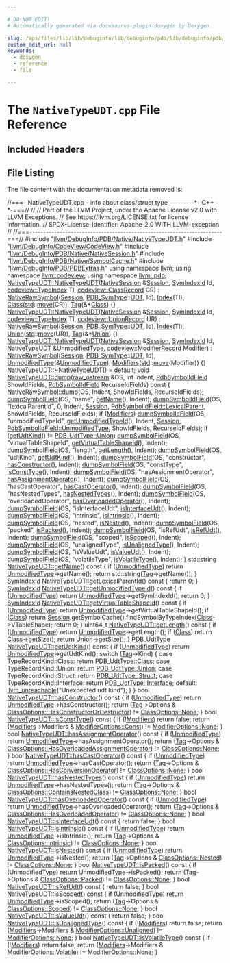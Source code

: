 ```yaml
---

# DO NOT EDIT!
# Automatically generated via docusaurus-plugin-doxygen by Doxygen.

slug: /api/files/lib/lib/debuginfo/lib/debuginfo/pdb/lib/debuginfo/pdb/native/nativetypeudt-cpp
custom_edit_url: null
keywords:
  - doxygen
  - reference
  - file

---
```





# The `NativeTypeUDT.cpp` File Reference

<DoxygenPage pluginConfig={pluginConfig}>



## Included Headers

<IncludesList>
<IncludesListItem
  filePath="llvm/DebugInfo/PDB/Native/NativeTypeUDT.h"
  permalink="/docs/api/files/include/include/llvm/include/llvm/debuginfo/include/llvm/debuginfo/pdb/include/llvm/debuginfo/pdb/native/nativetypeudt-h"
  isLocal="true" />
<IncludesListItem
  filePath="llvm/DebugInfo/CodeView/CodeView.h"
  permalink="/docs/api/files/include/include/llvm/include/llvm/debuginfo/include/llvm/debuginfo/codeview/codeview-h"
  isLocal="true" />
<IncludesListItem
  filePath="llvm/DebugInfo/PDB/Native/NativeSession.h"
  permalink="/docs/api/files/include/include/llvm/include/llvm/debuginfo/include/llvm/debuginfo/pdb/include/llvm/debuginfo/pdb/native/nativesession-h"
  isLocal="true" />
<IncludesListItem
  filePath="llvm/DebugInfo/PDB/Native/SymbolCache.h"
  permalink="/docs/api/files/include/include/llvm/include/llvm/debuginfo/include/llvm/debuginfo/pdb/include/llvm/debuginfo/pdb/native/symbolcache-h"
  isLocal="true" />
<IncludesListItem
  filePath="llvm/DebugInfo/PDB/PDBExtras.h"
  permalink="/docs/api/files/include/include/llvm/include/llvm/debuginfo/include/llvm/debuginfo/pdb/pdbextras-h"
  isLocal="true" />
</IncludesList>


## File Listing

The file content with the documentation metadata removed is:

<ProgramListing>

<Link id="l00001" /><CodeLine lineNumber="1"><span class="doxyHighlightComment">//===- NativeTypeUDT.cpp - info about class/struct type ---------&#42;- C++ -&#42;-===//</span></CodeLine>
<Link id="l00002" /><CodeLine lineNumber="2"><span class="doxyHighlightComment">//</span></CodeLine>
<Link id="l00003" /><CodeLine lineNumber="3"><span class="doxyHighlightComment">// Part of the LLVM Project, under the Apache License v2.0 with LLVM Exceptions.</span></CodeLine>
<Link id="l00004" /><CodeLine lineNumber="4"><span class="doxyHighlightComment">// See https://llvm.org/LICENSE.txt for license information.</span></CodeLine>
<Link id="l00005" /><CodeLine lineNumber="5"><span class="doxyHighlightComment">// SPDX-License-Identifier: Apache-2.0 WITH LLVM-exception</span></CodeLine>
<Link id="l00006" /><CodeLine lineNumber="6"><span class="doxyHighlightComment">//</span></CodeLine>
<Link id="l00007" /><CodeLine lineNumber="7"><span class="doxyHighlightComment">//===----------------------------------------------------------------------===//</span></CodeLine>
<Link id="l00008" /><CodeLine lineNumber="8"></CodeLine>
<Link id="l00009" /><CodeLine lineNumber="9"><span class="doxyHighlightPreprocessor">#include &quot;<a href="/docs/api/files/include/include/llvm/include/llvm/debuginfo/include/llvm/debuginfo/pdb/include/llvm/debuginfo/pdb/native/nativetypeudt-h">llvm/DebugInfo/PDB/Native/NativeTypeUDT.h</a>&quot;</span></CodeLine>
<Link id="l00010" /><CodeLine lineNumber="10"><span class="doxyHighlightPreprocessor">#include &quot;<a href="/docs/api/files/include/include/llvm/include/llvm/debuginfo/include/llvm/debuginfo/codeview/codeview-h">llvm/DebugInfo/CodeView/CodeView.h</a>&quot;</span></CodeLine>
<Link id="l00011" /><CodeLine lineNumber="11"><span class="doxyHighlightPreprocessor">#include &quot;<a href="/docs/api/files/include/include/llvm/include/llvm/debuginfo/include/llvm/debuginfo/pdb/include/llvm/debuginfo/pdb/native/nativesession-h">llvm/DebugInfo/PDB/Native/NativeSession.h</a>&quot;</span></CodeLine>
<Link id="l00012" /><CodeLine lineNumber="12"><span class="doxyHighlightPreprocessor">#include &quot;<a href="/docs/api/files/include/include/llvm/include/llvm/debuginfo/include/llvm/debuginfo/pdb/include/llvm/debuginfo/pdb/native/symbolcache-h">llvm/DebugInfo/PDB/Native/SymbolCache.h</a>&quot;</span></CodeLine>
<Link id="l00013" /><CodeLine lineNumber="13"><span class="doxyHighlightPreprocessor">#include &quot;<a href="/docs/api/files/include/include/llvm/include/llvm/debuginfo/include/llvm/debuginfo/pdb/pdbextras-h">llvm/DebugInfo/PDB/PDBExtras.h</a>&quot;</span></CodeLine>
<Link id="l00014" /><CodeLine lineNumber="14"></CodeLine>
<Link id="l00015" /><CodeLine lineNumber="15"><span class="doxyHighlightKeyword">using namespace </span><span class="doxyHighlight"><a href="/docs/api/namespaces/llvm">llvm</a>;</span></CodeLine>
<Link id="l00016" /><CodeLine lineNumber="16"><span class="doxyHighlightKeyword">using namespace </span><span class="doxyHighlight"><a href="/docs/api/namespaces/llvm/codeview">llvm::codeview</a>;</span></CodeLine>
<Link id="l00017" /><CodeLine lineNumber="17"><span class="doxyHighlightKeyword">using namespace </span><span class="doxyHighlight"><a href="/docs/api/namespaces/llvm/pdb">llvm::pdb</a>;</span></CodeLine>
<Link id="l00018" /><CodeLine lineNumber="18"></CodeLine>
<Link id="l00019" /><CodeLine lineNumber="19" lineLink="/docs/api/classes/llvm/pdb/nativetypeudt/#a70b8e95461b0c5d87554a6a5c0364f48"><span class="doxyHighlight"><a href="/docs/api/classes/llvm/pdb/nativetypeudt/#a70b8e95461b0c5d87554a6a5c0364f48">NativeTypeUDT::NativeTypeUDT</a>(<a href="/docs/api/classes/llvm/pdb/nativesession">NativeSession</a> &amp;<a href="/docs/api/classes/llvm/pdb/nativerawsymbol/#ae264b7462dfb57a16a94b8f871f52920">Session</a>, <a href="/docs/api/namespaces/llvm/pdb/#a0d95a0af7fff523a0a4bfb7f6b578d12">SymIndexId</a> Id,</span></CodeLine>
<Link id="l00020" /><CodeLine lineNumber="20"><span class="doxyHighlight">                             <a href="/docs/api/classes/llvm/codeview/typeindex">codeview::TypeIndex</a> TI, <a href="/docs/api/classes/llvm/codeview/classrecord">codeview::ClassRecord</a> CR)</span></CodeLine>
<Link id="l00021" /><CodeLine lineNumber="21"><span class="doxyHighlight">    : <a href="/docs/api/classes/llvm/pdb/nativerawsymbol/#a4cbeed8a0b429b5aea245873a199f97b">NativeRawSymbol</a>(<a href="/docs/api/classes/llvm/pdb/nativerawsymbol/#ae264b7462dfb57a16a94b8f871f52920">Session</a>, <a href="/docs/api/namespaces/llvm/pdb/#a33e853ec74d48b1340d1d4bae772d30b">PDB&#95;SymType</a>::<a href="/docs/api/namespaces/llvm/pdb/#a33e853ec74d48b1340d1d4bae772d30ba37c9ef439007788bd633ea027a36e87e">UDT</a>, Id), <a href="/docs/api/classes/llvm/pdb/nativetypeudt/#adbf79f48453aaa16aedb10af8052118a">Index</a>(TI),</span></CodeLine>
<Link id="l00022" /><CodeLine lineNumber="22"><span class="doxyHighlight">      <a href="/docs/api/classes/llvm/pdb/nativetypeudt/#aa2b5aad1b0bdd180db46c60607f87de9">Class</a>(<a href="/docs/api/namespaces/std">std</a>::<a href="/docs/api/namespaces/llvm/#abfc9c7ecf70f66901e439f7c04ef3dbb">move</a>(CR)), <a href="/docs/api/classes/llvm/pdb/nativetypeudt/#acaa2d5ce718474310d3bdfd20fbab992">Tag</a>(&amp;&#42;<a href="/docs/api/classes/llvm/pdb/nativetypeudt/#aa2b5aad1b0bdd180db46c60607f87de9">Class</a>) &#123;&#125;</span></CodeLine>
<Link id="l00023" /><CodeLine lineNumber="23"></CodeLine>
<Link id="l00024" /><CodeLine lineNumber="24" lineLink="/docs/api/classes/llvm/pdb/nativetypeudt/#a758cb06187bc94241839ebde24aa2b70"><span class="doxyHighlight"><a href="/docs/api/classes/llvm/pdb/nativetypeudt/#a70b8e95461b0c5d87554a6a5c0364f48">NativeTypeUDT::NativeTypeUDT</a>(<a href="/docs/api/classes/llvm/pdb/nativesession">NativeSession</a> &amp;<a href="/docs/api/classes/llvm/pdb/nativerawsymbol/#ae264b7462dfb57a16a94b8f871f52920">Session</a>, <a href="/docs/api/namespaces/llvm/pdb/#a0d95a0af7fff523a0a4bfb7f6b578d12">SymIndexId</a> Id,</span></CodeLine>
<Link id="l00025" /><CodeLine lineNumber="25"><span class="doxyHighlight">                             <a href="/docs/api/classes/llvm/codeview/typeindex">codeview::TypeIndex</a> TI, <a href="/docs/api/structs/llvm/codeview/unionrecord">codeview::UnionRecord</a> UR)</span></CodeLine>
<Link id="l00026" /><CodeLine lineNumber="26"><span class="doxyHighlight">    : <a href="/docs/api/classes/llvm/pdb/nativerawsymbol/#a4cbeed8a0b429b5aea245873a199f97b">NativeRawSymbol</a>(<a href="/docs/api/classes/llvm/pdb/nativerawsymbol/#ae264b7462dfb57a16a94b8f871f52920">Session</a>, <a href="/docs/api/namespaces/llvm/pdb/#a33e853ec74d48b1340d1d4bae772d30b">PDB&#95;SymType</a>::<a href="/docs/api/namespaces/llvm/pdb/#a33e853ec74d48b1340d1d4bae772d30ba37c9ef439007788bd633ea027a36e87e">UDT</a>, Id), <a href="/docs/api/classes/llvm/pdb/nativetypeudt/#adbf79f48453aaa16aedb10af8052118a">Index</a>(TI),</span></CodeLine>
<Link id="l00027" /><CodeLine lineNumber="27"><span class="doxyHighlight">      <a href="/docs/api/classes/llvm/pdb/nativetypeudt/#a7fd173a79a20ad9822fcf941eb3045b3">Union</a>(<a href="/docs/api/namespaces/std">std</a>::<a href="/docs/api/namespaces/llvm/#abfc9c7ecf70f66901e439f7c04ef3dbb">move</a>(UR)), <a href="/docs/api/classes/llvm/pdb/nativetypeudt/#acaa2d5ce718474310d3bdfd20fbab992">Tag</a>(&amp;&#42;<a href="/docs/api/classes/llvm/pdb/nativetypeudt/#a7fd173a79a20ad9822fcf941eb3045b3">Union</a>) &#123;&#125;</span></CodeLine>
<Link id="l00028" /><CodeLine lineNumber="28"></CodeLine>
<Link id="l00029" /><CodeLine lineNumber="29" lineLink="/docs/api/classes/llvm/pdb/nativetypeudt/#ad2573918bc53ebf30182e8d6e7b18c66"><span class="doxyHighlight"><a href="/docs/api/classes/llvm/pdb/nativetypeudt/#a70b8e95461b0c5d87554a6a5c0364f48">NativeTypeUDT::NativeTypeUDT</a>(<a href="/docs/api/classes/llvm/pdb/nativesession">NativeSession</a> &amp;<a href="/docs/api/classes/llvm/pdb/nativerawsymbol/#ae264b7462dfb57a16a94b8f871f52920">Session</a>, <a href="/docs/api/namespaces/llvm/pdb/#a0d95a0af7fff523a0a4bfb7f6b578d12">SymIndexId</a> Id,</span></CodeLine>
<Link id="l00030" /><CodeLine lineNumber="30"><span class="doxyHighlight">                             <a href="/docs/api/classes/llvm/pdb/nativetypeudt/#a70b8e95461b0c5d87554a6a5c0364f48">NativeTypeUDT</a> &amp;<a href="/docs/api/classes/llvm/pdb/nativetypeudt/#a5178af4ec22ff6ac6a961d069593ded4">UnmodifiedType</a>,</span></CodeLine>
<Link id="l00031" /><CodeLine lineNumber="31"><span class="doxyHighlight">                             <a href="/docs/api/classes/llvm/codeview/modifierrecord">codeview::ModifierRecord</a> Modifier)</span></CodeLine>
<Link id="l00032" /><CodeLine lineNumber="32"><span class="doxyHighlight">    : <a href="/docs/api/classes/llvm/pdb/nativerawsymbol/#a4cbeed8a0b429b5aea245873a199f97b">NativeRawSymbol</a>(<a href="/docs/api/classes/llvm/pdb/nativerawsymbol/#ae264b7462dfb57a16a94b8f871f52920">Session</a>, <a href="/docs/api/namespaces/llvm/pdb/#a33e853ec74d48b1340d1d4bae772d30b">PDB&#95;SymType</a>::<a href="/docs/api/namespaces/llvm/pdb/#a33e853ec74d48b1340d1d4bae772d30ba37c9ef439007788bd633ea027a36e87e">UDT</a>, Id),</span></CodeLine>
<Link id="l00033" /><CodeLine lineNumber="33"><span class="doxyHighlight">      <a href="/docs/api/classes/llvm/pdb/nativetypeudt/#a5178af4ec22ff6ac6a961d069593ded4">UnmodifiedType</a>(&amp;<a href="/docs/api/classes/llvm/pdb/nativetypeudt/#a5178af4ec22ff6ac6a961d069593ded4">UnmodifiedType</a>), <a href="/docs/api/classes/llvm/pdb/nativetypeudt/#ac68a7b7d77bf47f6dc92342763be88ca">Modifiers</a>(<a href="/docs/api/namespaces/std">std</a>::<a href="/docs/api/namespaces/llvm/#abfc9c7ecf70f66901e439f7c04ef3dbb">move</a>(Modifier)) &#123;&#125;</span></CodeLine>
<Link id="l00034" /><CodeLine lineNumber="34"></CodeLine>
<Link id="l00035" /><CodeLine lineNumber="35"><span class="doxyHighlight"><a href="/docs/api/classes/llvm/pdb/nativetypeudt/#a6aa3892bd16b9ef3a2748c0166939517">NativeTypeUDT::~NativeTypeUDT</a>() = </span><span class="doxyHighlightKeywordFlow">default</span><span class="doxyHighlight">;</span></CodeLine>
<Link id="l00036" /><CodeLine lineNumber="36"></CodeLine>
<Link id="l00037" /><CodeLine lineNumber="37" lineLink="/docs/api/classes/llvm/pdb/nativetypeudt/#a429795332975aa69787a933301471127"><span class="doxyHighlightKeywordType">void</span><span class="doxyHighlight"> <a href="/docs/api/classes/llvm/pdb/nativetypeudt/#a429795332975aa69787a933301471127">NativeTypeUDT::dump</a>(<a href="/docs/api/classes/llvm/raw-ostream">raw&#95;ostream</a> &amp;OS, </span><span class="doxyHighlightKeywordType">int</span><span class="doxyHighlight"> Indent,</span></CodeLine>
<Link id="l00038" /><CodeLine lineNumber="38"><span class="doxyHighlight">                         <a href="/docs/api/namespaces/llvm/pdb/#a952cb7401a07c49e2879fbfc92f0dc2c">PdbSymbolIdField</a> ShowIdFields,</span></CodeLine>
<Link id="l00039" /><CodeLine lineNumber="39"><span class="doxyHighlight">                         <a href="/docs/api/namespaces/llvm/pdb/#a952cb7401a07c49e2879fbfc92f0dc2c">PdbSymbolIdField</a> RecurseIdFields)</span><span class="doxyHighlightKeyword"> const </span><span class="doxyHighlight">&#123;</span></CodeLine>
<Link id="l00040" /><CodeLine lineNumber="40"></CodeLine>
<Link id="l00041" /><CodeLine lineNumber="41"><span class="doxyHighlight">  <a href="/docs/api/classes/llvm/pdb/nativerawsymbol/#aeeda1eb1da6fda8318d0a3093caa3ea2">NativeRawSymbol::dump</a>(OS, Indent, ShowIdFields, RecurseIdFields);</span></CodeLine>
<Link id="l00042" /><CodeLine lineNumber="42"></CodeLine>
<Link id="l00043" /><CodeLine lineNumber="43"><span class="doxyHighlight">  <a href="/docs/api/namespaces/llvm/pdb/#a28e0e7c7f7920e3608fea13ec3e4394e">dumpSymbolField</a>(OS, </span><span class="doxyHighlightStringLiteral">&quot;name&quot;</span><span class="doxyHighlight">, <a href="/docs/api/classes/llvm/pdb/nativetypeudt/#ad026ccdc0ef3b2052f21dff0ca7d0061">getName</a>(), Indent);</span></CodeLine>
<Link id="l00044" /><CodeLine lineNumber="44"><span class="doxyHighlight">  <a href="/docs/api/namespaces/llvm/pdb/#aebe60f61f4fe8956834c561bfb8a75e8">dumpSymbolIdField</a>(OS, </span><span class="doxyHighlightStringLiteral">&quot;lexicalParentId&quot;</span><span class="doxyHighlight">, 0, Indent, <a href="/docs/api/classes/llvm/pdb/nativerawsymbol/#ae264b7462dfb57a16a94b8f871f52920">Session</a>,</span></CodeLine>
<Link id="l00045" /><CodeLine lineNumber="45"><span class="doxyHighlight">                    <a href="/docs/api/namespaces/llvm/pdb/#a952cb7401a07c49e2879fbfc92f0dc2ca0a31053bfd7ad7db33f78a8c31f4c99a">PdbSymbolIdField::LexicalParent</a>, ShowIdFields,</span></CodeLine>
<Link id="l00046" /><CodeLine lineNumber="46"><span class="doxyHighlight">                    RecurseIdFields);</span></CodeLine>
<Link id="l00047" /><CodeLine lineNumber="47"><span class="doxyHighlight">  </span><span class="doxyHighlightKeywordFlow">if</span><span class="doxyHighlight"> (<a href="/docs/api/classes/llvm/pdb/nativetypeudt/#ac68a7b7d77bf47f6dc92342763be88ca">Modifiers</a>)</span></CodeLine>
<Link id="l00048" /><CodeLine lineNumber="48"><span class="doxyHighlight">    <a href="/docs/api/namespaces/llvm/pdb/#aebe60f61f4fe8956834c561bfb8a75e8">dumpSymbolIdField</a>(OS, </span><span class="doxyHighlightStringLiteral">&quot;unmodifiedTypeId&quot;</span><span class="doxyHighlight">, <a href="/docs/api/classes/llvm/pdb/nativetypeudt/#a6c6d4091dec2d51e6073d91af7cb71bd">getUnmodifiedTypeId</a>(), Indent,</span></CodeLine>
<Link id="l00049" /><CodeLine lineNumber="49"><span class="doxyHighlight">                      <a href="/docs/api/classes/llvm/pdb/nativerawsymbol/#ae264b7462dfb57a16a94b8f871f52920">Session</a>, <a href="/docs/api/namespaces/llvm/pdb/#a952cb7401a07c49e2879fbfc92f0dc2ca233fe8dc2f7e028d63c719394a3b1f8a">PdbSymbolIdField::UnmodifiedType</a>, ShowIdFields,</span></CodeLine>
<Link id="l00050" /><CodeLine lineNumber="50"><span class="doxyHighlight">                      RecurseIdFields);</span></CodeLine>
<Link id="l00051" /><CodeLine lineNumber="51"><span class="doxyHighlight">  </span><span class="doxyHighlightKeywordFlow">if</span><span class="doxyHighlight"> (<a href="/docs/api/classes/llvm/pdb/nativetypeudt/#a024a1c90af860f1a90a54bce1fd02667">getUdtKind</a>() != <a href="/docs/api/namespaces/llvm/pdb/#a2ffaff61a965c84730991ba39b8fde85aaef12e903e606a4895a16b393bfdec8c">PDB&#95;UdtType::Union</a>)</span></CodeLine>
<Link id="l00052" /><CodeLine lineNumber="52"><span class="doxyHighlight">    <a href="/docs/api/namespaces/llvm/pdb/#a28e0e7c7f7920e3608fea13ec3e4394e">dumpSymbolField</a>(OS, </span><span class="doxyHighlightStringLiteral">&quot;virtualTableShapeId&quot;</span><span class="doxyHighlight">, <a href="/docs/api/classes/llvm/pdb/nativetypeudt/#a069eef6f773300955e9b7c702e1bc868">getVirtualTableShapeId</a>(),</span></CodeLine>
<Link id="l00053" /><CodeLine lineNumber="53"><span class="doxyHighlight">                    Indent);</span></CodeLine>
<Link id="l00054" /><CodeLine lineNumber="54"><span class="doxyHighlight">  <a href="/docs/api/namespaces/llvm/pdb/#a28e0e7c7f7920e3608fea13ec3e4394e">dumpSymbolField</a>(OS, </span><span class="doxyHighlightStringLiteral">&quot;length&quot;</span><span class="doxyHighlight">, <a href="/docs/api/classes/llvm/pdb/nativetypeudt/#a2e67153fbcf7ef72347b7ddf3727236d">getLength</a>(), Indent);</span></CodeLine>
<Link id="l00055" /><CodeLine lineNumber="55"><span class="doxyHighlight">  <a href="/docs/api/namespaces/llvm/pdb/#a28e0e7c7f7920e3608fea13ec3e4394e">dumpSymbolField</a>(OS, </span><span class="doxyHighlightStringLiteral">&quot;udtKind&quot;</span><span class="doxyHighlight">, <a href="/docs/api/classes/llvm/pdb/nativetypeudt/#a024a1c90af860f1a90a54bce1fd02667">getUdtKind</a>(), Indent);</span></CodeLine>
<Link id="l00056" /><CodeLine lineNumber="56"><span class="doxyHighlight">  <a href="/docs/api/namespaces/llvm/pdb/#a28e0e7c7f7920e3608fea13ec3e4394e">dumpSymbolField</a>(OS, </span><span class="doxyHighlightStringLiteral">&quot;constructor&quot;</span><span class="doxyHighlight">, <a href="/docs/api/classes/llvm/pdb/nativetypeudt/#ace7e8cb4ccde56f424f92bb9c705768c">hasConstructor</a>(), Indent);</span></CodeLine>
<Link id="l00057" /><CodeLine lineNumber="57"><span class="doxyHighlight">  <a href="/docs/api/namespaces/llvm/pdb/#a28e0e7c7f7920e3608fea13ec3e4394e">dumpSymbolField</a>(OS, </span><span class="doxyHighlightStringLiteral">&quot;constType&quot;</span><span class="doxyHighlight">, <a href="/docs/api/classes/llvm/pdb/nativetypeudt/#ae06c1ccaebbaa7df54fcc3966ca8c74b">isConstType</a>(), Indent);</span></CodeLine>
<Link id="l00058" /><CodeLine lineNumber="58"><span class="doxyHighlight">  <a href="/docs/api/namespaces/llvm/pdb/#a28e0e7c7f7920e3608fea13ec3e4394e">dumpSymbolField</a>(OS, </span><span class="doxyHighlightStringLiteral">&quot;hasAssignmentOperator&quot;</span><span class="doxyHighlight">, <a href="/docs/api/classes/llvm/pdb/nativetypeudt/#aaac5b7e5be2d46dce7f2b51e194abc23">hasAssignmentOperator</a>(), Indent);</span></CodeLine>
<Link id="l00059" /><CodeLine lineNumber="59"><span class="doxyHighlight">  <a href="/docs/api/namespaces/llvm/pdb/#a28e0e7c7f7920e3608fea13ec3e4394e">dumpSymbolField</a>(OS, </span><span class="doxyHighlightStringLiteral">&quot;hasCastOperator&quot;</span><span class="doxyHighlight">, <a href="/docs/api/classes/llvm/pdb/nativetypeudt/#abb5389bc080c09e45b98adecfeee7e03">hasCastOperator</a>(), Indent);</span></CodeLine>
<Link id="l00060" /><CodeLine lineNumber="60"><span class="doxyHighlight">  <a href="/docs/api/namespaces/llvm/pdb/#a28e0e7c7f7920e3608fea13ec3e4394e">dumpSymbolField</a>(OS, </span><span class="doxyHighlightStringLiteral">&quot;hasNestedTypes&quot;</span><span class="doxyHighlight">, <a href="/docs/api/classes/llvm/pdb/nativetypeudt/#a08b9a5bf50e86833b595b2874240b741">hasNestedTypes</a>(), Indent);</span></CodeLine>
<Link id="l00061" /><CodeLine lineNumber="61"><span class="doxyHighlight">  <a href="/docs/api/namespaces/llvm/pdb/#a28e0e7c7f7920e3608fea13ec3e4394e">dumpSymbolField</a>(OS, </span><span class="doxyHighlightStringLiteral">&quot;overloadedOperator&quot;</span><span class="doxyHighlight">, <a href="/docs/api/classes/llvm/pdb/nativetypeudt/#af1add428adad068e93d9f69380ddab02">hasOverloadedOperator</a>(), Indent);</span></CodeLine>
<Link id="l00062" /><CodeLine lineNumber="62"><span class="doxyHighlight">  <a href="/docs/api/namespaces/llvm/pdb/#a28e0e7c7f7920e3608fea13ec3e4394e">dumpSymbolField</a>(OS, </span><span class="doxyHighlightStringLiteral">&quot;isInterfaceUdt&quot;</span><span class="doxyHighlight">, <a href="/docs/api/classes/llvm/pdb/nativetypeudt/#afb4f33d931fa6642c6a0fc5299bbedde">isInterfaceUdt</a>(), Indent);</span></CodeLine>
<Link id="l00063" /><CodeLine lineNumber="63"><span class="doxyHighlight">  <a href="/docs/api/namespaces/llvm/pdb/#a28e0e7c7f7920e3608fea13ec3e4394e">dumpSymbolField</a>(OS, </span><span class="doxyHighlightStringLiteral">&quot;intrinsic&quot;</span><span class="doxyHighlight">, <a href="/docs/api/classes/llvm/pdb/nativetypeudt/#af933dc10615f6df2d1b2b9c08ef8690d">isIntrinsic</a>(), Indent);</span></CodeLine>
<Link id="l00064" /><CodeLine lineNumber="64"><span class="doxyHighlight">  <a href="/docs/api/namespaces/llvm/pdb/#a28e0e7c7f7920e3608fea13ec3e4394e">dumpSymbolField</a>(OS, </span><span class="doxyHighlightStringLiteral">&quot;nested&quot;</span><span class="doxyHighlight">, <a href="/docs/api/classes/llvm/pdb/nativetypeudt/#af4247ae1f2a25ed7a53087a56e9683bc">isNested</a>(), Indent);</span></CodeLine>
<Link id="l00065" /><CodeLine lineNumber="65"><span class="doxyHighlight">  <a href="/docs/api/namespaces/llvm/pdb/#a28e0e7c7f7920e3608fea13ec3e4394e">dumpSymbolField</a>(OS, </span><span class="doxyHighlightStringLiteral">&quot;packed&quot;</span><span class="doxyHighlight">, <a href="/docs/api/classes/llvm/pdb/nativetypeudt/#a0a82f8fefd8409bbd5cd01ac0690a2fd">isPacked</a>(), Indent);</span></CodeLine>
<Link id="l00066" /><CodeLine lineNumber="66"><span class="doxyHighlight">  <a href="/docs/api/namespaces/llvm/pdb/#a28e0e7c7f7920e3608fea13ec3e4394e">dumpSymbolField</a>(OS, </span><span class="doxyHighlightStringLiteral">&quot;isRefUdt&quot;</span><span class="doxyHighlight">, <a href="/docs/api/classes/llvm/pdb/nativetypeudt/#a18bc96420917b3183994fae206497a5f">isRefUdt</a>(), Indent);</span></CodeLine>
<Link id="l00067" /><CodeLine lineNumber="67"><span class="doxyHighlight">  <a href="/docs/api/namespaces/llvm/pdb/#a28e0e7c7f7920e3608fea13ec3e4394e">dumpSymbolField</a>(OS, </span><span class="doxyHighlightStringLiteral">&quot;scoped&quot;</span><span class="doxyHighlight">, <a href="/docs/api/classes/llvm/pdb/nativetypeudt/#a42b6d97c601f2234c7e63b4aaad42912">isScoped</a>(), Indent);</span></CodeLine>
<Link id="l00068" /><CodeLine lineNumber="68"><span class="doxyHighlight">  <a href="/docs/api/namespaces/llvm/pdb/#a28e0e7c7f7920e3608fea13ec3e4394e">dumpSymbolField</a>(OS, </span><span class="doxyHighlightStringLiteral">&quot;unalignedType&quot;</span><span class="doxyHighlight">, <a href="/docs/api/classes/llvm/pdb/nativetypeudt/#a2d9bc59b7a30c2db04a3a052150a2ac5">isUnalignedType</a>(), Indent);</span></CodeLine>
<Link id="l00069" /><CodeLine lineNumber="69"><span class="doxyHighlight">  <a href="/docs/api/namespaces/llvm/pdb/#a28e0e7c7f7920e3608fea13ec3e4394e">dumpSymbolField</a>(OS, </span><span class="doxyHighlightStringLiteral">&quot;isValueUdt&quot;</span><span class="doxyHighlight">, <a href="/docs/api/classes/llvm/pdb/nativetypeudt/#a3a23b5d57e54e1bc994deaf310153352">isValueUdt</a>(), Indent);</span></CodeLine>
<Link id="l00070" /><CodeLine lineNumber="70"><span class="doxyHighlight">  <a href="/docs/api/namespaces/llvm/pdb/#a28e0e7c7f7920e3608fea13ec3e4394e">dumpSymbolField</a>(OS, </span><span class="doxyHighlightStringLiteral">&quot;volatileType&quot;</span><span class="doxyHighlight">, <a href="/docs/api/classes/llvm/pdb/nativetypeudt/#a33d6eb9f715985d8cd3debb7fe2aede1">isVolatileType</a>(), Indent);</span></CodeLine>
<Link id="l00071" /><CodeLine lineNumber="71"><span class="doxyHighlight">&#125;</span></CodeLine>
<Link id="l00072" /><CodeLine lineNumber="72"></CodeLine>
<Link id="l00073" /><CodeLine lineNumber="73" lineLink="/docs/api/classes/llvm/pdb/nativetypeudt/#ad026ccdc0ef3b2052f21dff0ca7d0061"><span class="doxyHighlight">std::string <a href="/docs/api/classes/llvm/pdb/nativetypeudt/#ad026ccdc0ef3b2052f21dff0ca7d0061">NativeTypeUDT::getName</a>()</span><span class="doxyHighlightKeyword"> const </span><span class="doxyHighlight">&#123;</span></CodeLine>
<Link id="l00074" /><CodeLine lineNumber="74"><span class="doxyHighlight">  </span><span class="doxyHighlightKeywordFlow">if</span><span class="doxyHighlight"> (<a href="/docs/api/classes/llvm/pdb/nativetypeudt/#a5178af4ec22ff6ac6a961d069593ded4">UnmodifiedType</a>)</span></CodeLine>
<Link id="l00075" /><CodeLine lineNumber="75"><span class="doxyHighlight">    </span><span class="doxyHighlightKeywordFlow">return</span><span class="doxyHighlight"> <a href="/docs/api/classes/llvm/pdb/nativetypeudt/#a5178af4ec22ff6ac6a961d069593ded4">UnmodifiedType</a>-&gt;getName();</span></CodeLine>
<Link id="l00076" /><CodeLine lineNumber="76"></CodeLine>
<Link id="l00077" /><CodeLine lineNumber="77"><span class="doxyHighlight">  </span><span class="doxyHighlightKeywordFlow">return</span><span class="doxyHighlight"> std::string(<a href="/docs/api/classes/llvm/pdb/nativetypeudt/#acaa2d5ce718474310d3bdfd20fbab992">Tag</a>-&gt;getName());</span></CodeLine>
<Link id="l00078" /><CodeLine lineNumber="78"><span class="doxyHighlight">&#125;</span></CodeLine>
<Link id="l00079" /><CodeLine lineNumber="79"></CodeLine>
<Link id="l00080" /><CodeLine lineNumber="80" lineLink="/docs/api/classes/llvm/pdb/nativetypeudt/#a726423ee22916c3fb5b3ce9d66bf267f"><span class="doxyHighlight"><a href="/docs/api/namespaces/llvm/pdb/#a0d95a0af7fff523a0a4bfb7f6b578d12">SymIndexId</a> <a href="/docs/api/classes/llvm/pdb/nativetypeudt/#a726423ee22916c3fb5b3ce9d66bf267f">NativeTypeUDT::getLexicalParentId</a>()</span><span class="doxyHighlightKeyword"> const </span><span class="doxyHighlight">&#123; </span><span class="doxyHighlightKeywordFlow">return</span><span class="doxyHighlight"> 0; &#125;</span></CodeLine>
<Link id="l00081" /><CodeLine lineNumber="81"></CodeLine>
<Link id="l00082" /><CodeLine lineNumber="82" lineLink="/docs/api/classes/llvm/pdb/nativetypeudt/#a6c6d4091dec2d51e6073d91af7cb71bd"><span class="doxyHighlight"><a href="/docs/api/namespaces/llvm/pdb/#a0d95a0af7fff523a0a4bfb7f6b578d12">SymIndexId</a> <a href="/docs/api/classes/llvm/pdb/nativetypeudt/#a6c6d4091dec2d51e6073d91af7cb71bd">NativeTypeUDT::getUnmodifiedTypeId</a>()</span><span class="doxyHighlightKeyword"> const </span><span class="doxyHighlight">&#123;</span></CodeLine>
<Link id="l00083" /><CodeLine lineNumber="83"><span class="doxyHighlight">  </span><span class="doxyHighlightKeywordFlow">if</span><span class="doxyHighlight"> (<a href="/docs/api/classes/llvm/pdb/nativetypeudt/#a5178af4ec22ff6ac6a961d069593ded4">UnmodifiedType</a>)</span></CodeLine>
<Link id="l00084" /><CodeLine lineNumber="84"><span class="doxyHighlight">    </span><span class="doxyHighlightKeywordFlow">return</span><span class="doxyHighlight"> <a href="/docs/api/classes/llvm/pdb/nativetypeudt/#a5178af4ec22ff6ac6a961d069593ded4">UnmodifiedType</a>-&gt;getSymIndexId();</span></CodeLine>
<Link id="l00085" /><CodeLine lineNumber="85"></CodeLine>
<Link id="l00086" /><CodeLine lineNumber="86"><span class="doxyHighlight">  </span><span class="doxyHighlightKeywordFlow">return</span><span class="doxyHighlight"> 0;</span></CodeLine>
<Link id="l00087" /><CodeLine lineNumber="87"><span class="doxyHighlight">&#125;</span></CodeLine>
<Link id="l00088" /><CodeLine lineNumber="88"></CodeLine>
<Link id="l00089" /><CodeLine lineNumber="89" lineLink="/docs/api/classes/llvm/pdb/nativetypeudt/#a069eef6f773300955e9b7c702e1bc868"><span class="doxyHighlight"><a href="/docs/api/namespaces/llvm/pdb/#a0d95a0af7fff523a0a4bfb7f6b578d12">SymIndexId</a> <a href="/docs/api/classes/llvm/pdb/nativetypeudt/#a069eef6f773300955e9b7c702e1bc868">NativeTypeUDT::getVirtualTableShapeId</a>()</span><span class="doxyHighlightKeyword"> const </span><span class="doxyHighlight">&#123;</span></CodeLine>
<Link id="l00090" /><CodeLine lineNumber="90"><span class="doxyHighlight">  </span><span class="doxyHighlightKeywordFlow">if</span><span class="doxyHighlight"> (<a href="/docs/api/classes/llvm/pdb/nativetypeudt/#a5178af4ec22ff6ac6a961d069593ded4">UnmodifiedType</a>)</span></CodeLine>
<Link id="l00091" /><CodeLine lineNumber="91"><span class="doxyHighlight">    </span><span class="doxyHighlightKeywordFlow">return</span><span class="doxyHighlight"> <a href="/docs/api/classes/llvm/pdb/nativetypeudt/#a5178af4ec22ff6ac6a961d069593ded4">UnmodifiedType</a>-&gt;getVirtualTableShapeId();</span></CodeLine>
<Link id="l00092" /><CodeLine lineNumber="92"></CodeLine>
<Link id="l00093" /><CodeLine lineNumber="93"><span class="doxyHighlight">  </span><span class="doxyHighlightKeywordFlow">if</span><span class="doxyHighlight"> (<a href="/docs/api/classes/llvm/pdb/nativetypeudt/#aa2b5aad1b0bdd180db46c60607f87de9">Class</a>)</span></CodeLine>
<Link id="l00094" /><CodeLine lineNumber="94"><span class="doxyHighlight">    </span><span class="doxyHighlightKeywordFlow">return</span><span class="doxyHighlight"> <a href="/docs/api/classes/llvm/pdb/nativerawsymbol/#ae264b7462dfb57a16a94b8f871f52920">Session</a>.getSymbolCache().findSymbolByTypeIndex(<a href="/docs/api/classes/llvm/pdb/nativetypeudt/#aa2b5aad1b0bdd180db46c60607f87de9">Class</a>-&gt;VTableShape);</span></CodeLine>
<Link id="l00095" /><CodeLine lineNumber="95"></CodeLine>
<Link id="l00096" /><CodeLine lineNumber="96"><span class="doxyHighlight">  </span><span class="doxyHighlightKeywordFlow">return</span><span class="doxyHighlight"> 0;</span></CodeLine>
<Link id="l00097" /><CodeLine lineNumber="97"><span class="doxyHighlight">&#125;</span></CodeLine>
<Link id="l00098" /><CodeLine lineNumber="98"></CodeLine>
<Link id="l00099" /><CodeLine lineNumber="99" lineLink="/docs/api/classes/llvm/pdb/nativetypeudt/#a2e67153fbcf7ef72347b7ddf3727236d"><span class="doxyHighlight">uint64&#95;t <a href="/docs/api/classes/llvm/pdb/nativetypeudt/#a2e67153fbcf7ef72347b7ddf3727236d">NativeTypeUDT::getLength</a>()</span><span class="doxyHighlightKeyword"> const </span><span class="doxyHighlight">&#123;</span></CodeLine>
<Link id="l00100" /><CodeLine lineNumber="100"><span class="doxyHighlight">  </span><span class="doxyHighlightKeywordFlow">if</span><span class="doxyHighlight"> (<a href="/docs/api/classes/llvm/pdb/nativetypeudt/#a5178af4ec22ff6ac6a961d069593ded4">UnmodifiedType</a>)</span></CodeLine>
<Link id="l00101" /><CodeLine lineNumber="101"><span class="doxyHighlight">    </span><span class="doxyHighlightKeywordFlow">return</span><span class="doxyHighlight"> <a href="/docs/api/classes/llvm/pdb/nativetypeudt/#a5178af4ec22ff6ac6a961d069593ded4">UnmodifiedType</a>-&gt;getLength();</span></CodeLine>
<Link id="l00102" /><CodeLine lineNumber="102"></CodeLine>
<Link id="l00103" /><CodeLine lineNumber="103"><span class="doxyHighlight">  </span><span class="doxyHighlightKeywordFlow">if</span><span class="doxyHighlight"> (<a href="/docs/api/classes/llvm/pdb/nativetypeudt/#aa2b5aad1b0bdd180db46c60607f87de9">Class</a>)</span></CodeLine>
<Link id="l00104" /><CodeLine lineNumber="104"><span class="doxyHighlight">    </span><span class="doxyHighlightKeywordFlow">return</span><span class="doxyHighlight"> <a href="/docs/api/classes/llvm/pdb/nativetypeudt/#aa2b5aad1b0bdd180db46c60607f87de9">Class</a>-&gt;getSize();</span></CodeLine>
<Link id="l00105" /><CodeLine lineNumber="105"></CodeLine>
<Link id="l00106" /><CodeLine lineNumber="106"><span class="doxyHighlight">  </span><span class="doxyHighlightKeywordFlow">return</span><span class="doxyHighlight"> <a href="/docs/api/classes/llvm/pdb/nativetypeudt/#a7fd173a79a20ad9822fcf941eb3045b3">Union</a>-&gt;getSize();</span></CodeLine>
<Link id="l00107" /><CodeLine lineNumber="107"><span class="doxyHighlight">&#125;</span></CodeLine>
<Link id="l00108" /><CodeLine lineNumber="108"></CodeLine>
<Link id="l00109" /><CodeLine lineNumber="109" lineLink="/docs/api/classes/llvm/pdb/nativetypeudt/#a024a1c90af860f1a90a54bce1fd02667"><span class="doxyHighlight"><a href="/docs/api/namespaces/llvm/pdb/#a2ffaff61a965c84730991ba39b8fde85">PDB&#95;UdtType</a> <a href="/docs/api/classes/llvm/pdb/nativetypeudt/#a024a1c90af860f1a90a54bce1fd02667">NativeTypeUDT::getUdtKind</a>()</span><span class="doxyHighlightKeyword"> const </span><span class="doxyHighlight">&#123;</span></CodeLine>
<Link id="l00110" /><CodeLine lineNumber="110"><span class="doxyHighlight">  </span><span class="doxyHighlightKeywordFlow">if</span><span class="doxyHighlight"> (<a href="/docs/api/classes/llvm/pdb/nativetypeudt/#a5178af4ec22ff6ac6a961d069593ded4">UnmodifiedType</a>)</span></CodeLine>
<Link id="l00111" /><CodeLine lineNumber="111"><span class="doxyHighlight">    </span><span class="doxyHighlightKeywordFlow">return</span><span class="doxyHighlight"> <a href="/docs/api/classes/llvm/pdb/nativetypeudt/#a5178af4ec22ff6ac6a961d069593ded4">UnmodifiedType</a>-&gt;getUdtKind();</span></CodeLine>
<Link id="l00112" /><CodeLine lineNumber="112"></CodeLine>
<Link id="l00113" /><CodeLine lineNumber="113"><span class="doxyHighlight">  </span><span class="doxyHighlightKeywordFlow">switch</span><span class="doxyHighlight"> (<a href="/docs/api/classes/llvm/pdb/nativetypeudt/#acaa2d5ce718474310d3bdfd20fbab992">Tag</a>-&gt;Kind) &#123;</span></CodeLine>
<Link id="l00114" /><CodeLine lineNumber="114"><span class="doxyHighlight">  </span><span class="doxyHighlightKeywordFlow">case</span><span class="doxyHighlight"> TypeRecordKind::Class:</span></CodeLine>
<Link id="l00115" /><CodeLine lineNumber="115"><span class="doxyHighlight">    </span><span class="doxyHighlightKeywordFlow">return</span><span class="doxyHighlight"> <a href="/docs/api/namespaces/llvm/pdb/#a2ffaff61a965c84730991ba39b8fde85a9bd81329febf6efe22788e03ddeaf0af">PDB&#95;UdtType::Class</a>;</span></CodeLine>
<Link id="l00116" /><CodeLine lineNumber="116"><span class="doxyHighlight">  </span><span class="doxyHighlightKeywordFlow">case</span><span class="doxyHighlight"> TypeRecordKind::Union:</span></CodeLine>
<Link id="l00117" /><CodeLine lineNumber="117"><span class="doxyHighlight">    </span><span class="doxyHighlightKeywordFlow">return</span><span class="doxyHighlight"> <a href="/docs/api/namespaces/llvm/pdb/#a2ffaff61a965c84730991ba39b8fde85aaef12e903e606a4895a16b393bfdec8c">PDB&#95;UdtType::Union</a>;</span></CodeLine>
<Link id="l00118" /><CodeLine lineNumber="118"><span class="doxyHighlight">  </span><span class="doxyHighlightKeywordFlow">case</span><span class="doxyHighlight"> TypeRecordKind::Struct:</span></CodeLine>
<Link id="l00119" /><CodeLine lineNumber="119"><span class="doxyHighlight">    </span><span class="doxyHighlightKeywordFlow">return</span><span class="doxyHighlight"> <a href="/docs/api/namespaces/llvm/pdb/#a2ffaff61a965c84730991ba39b8fde85a886ef5dbd655a6c97726d7091c6b173e">PDB&#95;UdtType::Struct</a>;</span></CodeLine>
<Link id="l00120" /><CodeLine lineNumber="120"><span class="doxyHighlight">  </span><span class="doxyHighlightKeywordFlow">case</span><span class="doxyHighlight"> TypeRecordKind::Interface:</span></CodeLine>
<Link id="l00121" /><CodeLine lineNumber="121"><span class="doxyHighlight">    </span><span class="doxyHighlightKeywordFlow">return</span><span class="doxyHighlight"> <a href="/docs/api/namespaces/llvm/pdb/#a2ffaff61a965c84730991ba39b8fde85a3c1aac82863ed9e5a9aca8ce687f711d">PDB&#95;UdtType::Interface</a>;</span></CodeLine>
<Link id="l00122" /><CodeLine lineNumber="122"><span class="doxyHighlight">  </span><span class="doxyHighlightKeywordFlow">default</span><span class="doxyHighlight">:</span></CodeLine>
<Link id="l00123" /><CodeLine lineNumber="123"><span class="doxyHighlight">    <a href="/docs/api/files/include/include/llvm/include/llvm/support/errorhandling-h/#ace243f5c25697a1107cce46626b3dc94">llvm&#95;unreachable</a>(</span><span class="doxyHighlightStringLiteral">&quot;Unexpected udt kind&quot;</span><span class="doxyHighlight">);</span></CodeLine>
<Link id="l00124" /><CodeLine lineNumber="124"><span class="doxyHighlight">  &#125;</span></CodeLine>
<Link id="l00125" /><CodeLine lineNumber="125"><span class="doxyHighlight">&#125;</span></CodeLine>
<Link id="l00126" /><CodeLine lineNumber="126"></CodeLine>
<Link id="l00127" /><CodeLine lineNumber="127" lineLink="/docs/api/classes/llvm/pdb/nativetypeudt/#ace7e8cb4ccde56f424f92bb9c705768c"><span class="doxyHighlightKeywordType">bool</span><span class="doxyHighlight"> <a href="/docs/api/classes/llvm/pdb/nativetypeudt/#ace7e8cb4ccde56f424f92bb9c705768c">NativeTypeUDT::hasConstructor</a>()</span><span class="doxyHighlightKeyword"> const </span><span class="doxyHighlight">&#123;</span></CodeLine>
<Link id="l00128" /><CodeLine lineNumber="128"><span class="doxyHighlight">  </span><span class="doxyHighlightKeywordFlow">if</span><span class="doxyHighlight"> (<a href="/docs/api/classes/llvm/pdb/nativetypeudt/#a5178af4ec22ff6ac6a961d069593ded4">UnmodifiedType</a>)</span></CodeLine>
<Link id="l00129" /><CodeLine lineNumber="129"><span class="doxyHighlight">    </span><span class="doxyHighlightKeywordFlow">return</span><span class="doxyHighlight"> <a href="/docs/api/classes/llvm/pdb/nativetypeudt/#a5178af4ec22ff6ac6a961d069593ded4">UnmodifiedType</a>-&gt;hasConstructor();</span></CodeLine>
<Link id="l00130" /><CodeLine lineNumber="130"></CodeLine>
<Link id="l00131" /><CodeLine lineNumber="131"><span class="doxyHighlight">  </span><span class="doxyHighlightKeywordFlow">return</span><span class="doxyHighlight"> (<a href="/docs/api/classes/llvm/pdb/nativetypeudt/#acaa2d5ce718474310d3bdfd20fbab992">Tag</a>-&gt;Options &amp; <a href="/docs/api/namespaces/llvm/codeview/#a4e60e0c351f13aade28b451480c44e5aa6df427d10ced170429c407317356800c">ClassOptions::HasConstructorOrDestructor</a>) !=</span></CodeLine>
<Link id="l00132" /><CodeLine lineNumber="132"><span class="doxyHighlight">         <a href="/docs/api/namespaces/llvm/codeview/#a4e60e0c351f13aade28b451480c44e5aa6adf97f83acf6453d4a6a4b1070f3754">ClassOptions::None</a>;</span></CodeLine>
<Link id="l00133" /><CodeLine lineNumber="133"><span class="doxyHighlight">&#125;</span></CodeLine>
<Link id="l00134" /><CodeLine lineNumber="134"></CodeLine>
<Link id="l00135" /><CodeLine lineNumber="135" lineLink="/docs/api/classes/llvm/pdb/nativetypeudt/#ae06c1ccaebbaa7df54fcc3966ca8c74b"><span class="doxyHighlightKeywordType">bool</span><span class="doxyHighlight"> <a href="/docs/api/classes/llvm/pdb/nativetypeudt/#ae06c1ccaebbaa7df54fcc3966ca8c74b">NativeTypeUDT::isConstType</a>()</span><span class="doxyHighlightKeyword"> const </span><span class="doxyHighlight">&#123;</span></CodeLine>
<Link id="l00136" /><CodeLine lineNumber="136"><span class="doxyHighlight">  </span><span class="doxyHighlightKeywordFlow">if</span><span class="doxyHighlight"> (!<a href="/docs/api/classes/llvm/pdb/nativetypeudt/#ac68a7b7d77bf47f6dc92342763be88ca">Modifiers</a>)</span></CodeLine>
<Link id="l00137" /><CodeLine lineNumber="137"><span class="doxyHighlight">    </span><span class="doxyHighlightKeywordFlow">return</span><span class="doxyHighlight"> </span><span class="doxyHighlightKeyword">false</span><span class="doxyHighlight">;</span></CodeLine>
<Link id="l00138" /><CodeLine lineNumber="138"><span class="doxyHighlight">  </span><span class="doxyHighlightKeywordFlow">return</span><span class="doxyHighlight"> (<a href="/docs/api/classes/llvm/pdb/nativetypeudt/#ac68a7b7d77bf47f6dc92342763be88ca">Modifiers</a>-&gt;Modifiers &amp; <a href="/docs/api/namespaces/llvm/codeview/#acf5c2920c8a10eeb1d8c5d3a9c2adfb6a79ceee9f8e3c1f0cc74223e05d2448bf">ModifierOptions::Const</a>) !=</span></CodeLine>
<Link id="l00139" /><CodeLine lineNumber="139"><span class="doxyHighlight">         <a href="/docs/api/namespaces/llvm/codeview/#acf5c2920c8a10eeb1d8c5d3a9c2adfb6a6adf97f83acf6453d4a6a4b1070f3754">ModifierOptions::None</a>;</span></CodeLine>
<Link id="l00140" /><CodeLine lineNumber="140"><span class="doxyHighlight">&#125;</span></CodeLine>
<Link id="l00141" /><CodeLine lineNumber="141"></CodeLine>
<Link id="l00142" /><CodeLine lineNumber="142" lineLink="/docs/api/classes/llvm/pdb/nativetypeudt/#aaac5b7e5be2d46dce7f2b51e194abc23"><span class="doxyHighlightKeywordType">bool</span><span class="doxyHighlight"> <a href="/docs/api/classes/llvm/pdb/nativetypeudt/#aaac5b7e5be2d46dce7f2b51e194abc23">NativeTypeUDT::hasAssignmentOperator</a>()</span><span class="doxyHighlightKeyword"> const </span><span class="doxyHighlight">&#123;</span></CodeLine>
<Link id="l00143" /><CodeLine lineNumber="143"><span class="doxyHighlight">  </span><span class="doxyHighlightKeywordFlow">if</span><span class="doxyHighlight"> (<a href="/docs/api/classes/llvm/pdb/nativetypeudt/#a5178af4ec22ff6ac6a961d069593ded4">UnmodifiedType</a>)</span></CodeLine>
<Link id="l00144" /><CodeLine lineNumber="144"><span class="doxyHighlight">    </span><span class="doxyHighlightKeywordFlow">return</span><span class="doxyHighlight"> <a href="/docs/api/classes/llvm/pdb/nativetypeudt/#a5178af4ec22ff6ac6a961d069593ded4">UnmodifiedType</a>-&gt;hasAssignmentOperator();</span></CodeLine>
<Link id="l00145" /><CodeLine lineNumber="145"></CodeLine>
<Link id="l00146" /><CodeLine lineNumber="146"><span class="doxyHighlight">  </span><span class="doxyHighlightKeywordFlow">return</span><span class="doxyHighlight"> (<a href="/docs/api/classes/llvm/pdb/nativetypeudt/#acaa2d5ce718474310d3bdfd20fbab992">Tag</a>-&gt;Options &amp; <a href="/docs/api/namespaces/llvm/codeview/#a4e60e0c351f13aade28b451480c44e5aa8c104df916cac8868cd4e82cccb8adb2">ClassOptions::HasOverloadedAssignmentOperator</a>) !=</span></CodeLine>
<Link id="l00147" /><CodeLine lineNumber="147"><span class="doxyHighlight">         <a href="/docs/api/namespaces/llvm/codeview/#a4e60e0c351f13aade28b451480c44e5aa6adf97f83acf6453d4a6a4b1070f3754">ClassOptions::None</a>;</span></CodeLine>
<Link id="l00148" /><CodeLine lineNumber="148"><span class="doxyHighlight">&#125;</span></CodeLine>
<Link id="l00149" /><CodeLine lineNumber="149"></CodeLine>
<Link id="l00150" /><CodeLine lineNumber="150" lineLink="/docs/api/classes/llvm/pdb/nativetypeudt/#abb5389bc080c09e45b98adecfeee7e03"><span class="doxyHighlightKeywordType">bool</span><span class="doxyHighlight"> <a href="/docs/api/classes/llvm/pdb/nativetypeudt/#abb5389bc080c09e45b98adecfeee7e03">NativeTypeUDT::hasCastOperator</a>()</span><span class="doxyHighlightKeyword"> const </span><span class="doxyHighlight">&#123;</span></CodeLine>
<Link id="l00151" /><CodeLine lineNumber="151"><span class="doxyHighlight">  </span><span class="doxyHighlightKeywordFlow">if</span><span class="doxyHighlight"> (<a href="/docs/api/classes/llvm/pdb/nativetypeudt/#a5178af4ec22ff6ac6a961d069593ded4">UnmodifiedType</a>)</span></CodeLine>
<Link id="l00152" /><CodeLine lineNumber="152"><span class="doxyHighlight">    </span><span class="doxyHighlightKeywordFlow">return</span><span class="doxyHighlight"> <a href="/docs/api/classes/llvm/pdb/nativetypeudt/#a5178af4ec22ff6ac6a961d069593ded4">UnmodifiedType</a>-&gt;hasCastOperator();</span></CodeLine>
<Link id="l00153" /><CodeLine lineNumber="153"></CodeLine>
<Link id="l00154" /><CodeLine lineNumber="154"><span class="doxyHighlight">  </span><span class="doxyHighlightKeywordFlow">return</span><span class="doxyHighlight"> (<a href="/docs/api/classes/llvm/pdb/nativetypeudt/#acaa2d5ce718474310d3bdfd20fbab992">Tag</a>-&gt;Options &amp; <a href="/docs/api/namespaces/llvm/codeview/#a4e60e0c351f13aade28b451480c44e5aadb77a6e068212caaabc47dbf4cab280f">ClassOptions::HasConversionOperator</a>) !=</span></CodeLine>
<Link id="l00155" /><CodeLine lineNumber="155"><span class="doxyHighlight">         <a href="/docs/api/namespaces/llvm/codeview/#a4e60e0c351f13aade28b451480c44e5aa6adf97f83acf6453d4a6a4b1070f3754">ClassOptions::None</a>;</span></CodeLine>
<Link id="l00156" /><CodeLine lineNumber="156"><span class="doxyHighlight">&#125;</span></CodeLine>
<Link id="l00157" /><CodeLine lineNumber="157"></CodeLine>
<Link id="l00158" /><CodeLine lineNumber="158" lineLink="/docs/api/classes/llvm/pdb/nativetypeudt/#a08b9a5bf50e86833b595b2874240b741"><span class="doxyHighlightKeywordType">bool</span><span class="doxyHighlight"> <a href="/docs/api/classes/llvm/pdb/nativetypeudt/#a08b9a5bf50e86833b595b2874240b741">NativeTypeUDT::hasNestedTypes</a>()</span><span class="doxyHighlightKeyword"> const </span><span class="doxyHighlight">&#123;</span></CodeLine>
<Link id="l00159" /><CodeLine lineNumber="159"><span class="doxyHighlight">  </span><span class="doxyHighlightKeywordFlow">if</span><span class="doxyHighlight"> (<a href="/docs/api/classes/llvm/pdb/nativetypeudt/#a5178af4ec22ff6ac6a961d069593ded4">UnmodifiedType</a>)</span></CodeLine>
<Link id="l00160" /><CodeLine lineNumber="160"><span class="doxyHighlight">    </span><span class="doxyHighlightKeywordFlow">return</span><span class="doxyHighlight"> <a href="/docs/api/classes/llvm/pdb/nativetypeudt/#a5178af4ec22ff6ac6a961d069593ded4">UnmodifiedType</a>-&gt;hasNestedTypes();</span></CodeLine>
<Link id="l00161" /><CodeLine lineNumber="161"></CodeLine>
<Link id="l00162" /><CodeLine lineNumber="162"><span class="doxyHighlight">  </span><span class="doxyHighlightKeywordFlow">return</span><span class="doxyHighlight"> (<a href="/docs/api/classes/llvm/pdb/nativetypeudt/#acaa2d5ce718474310d3bdfd20fbab992">Tag</a>-&gt;Options &amp; <a href="/docs/api/namespaces/llvm/codeview/#a4e60e0c351f13aade28b451480c44e5aa7f67a4011b21d9ae7471351c38db2597">ClassOptions::ContainsNestedClass</a>) !=</span></CodeLine>
<Link id="l00163" /><CodeLine lineNumber="163"><span class="doxyHighlight">         <a href="/docs/api/namespaces/llvm/codeview/#a4e60e0c351f13aade28b451480c44e5aa6adf97f83acf6453d4a6a4b1070f3754">ClassOptions::None</a>;</span></CodeLine>
<Link id="l00164" /><CodeLine lineNumber="164"><span class="doxyHighlight">&#125;</span></CodeLine>
<Link id="l00165" /><CodeLine lineNumber="165"></CodeLine>
<Link id="l00166" /><CodeLine lineNumber="166" lineLink="/docs/api/classes/llvm/pdb/nativetypeudt/#af1add428adad068e93d9f69380ddab02"><span class="doxyHighlightKeywordType">bool</span><span class="doxyHighlight"> <a href="/docs/api/classes/llvm/pdb/nativetypeudt/#af1add428adad068e93d9f69380ddab02">NativeTypeUDT::hasOverloadedOperator</a>()</span><span class="doxyHighlightKeyword"> const </span><span class="doxyHighlight">&#123;</span></CodeLine>
<Link id="l00167" /><CodeLine lineNumber="167"><span class="doxyHighlight">  </span><span class="doxyHighlightKeywordFlow">if</span><span class="doxyHighlight"> (<a href="/docs/api/classes/llvm/pdb/nativetypeudt/#a5178af4ec22ff6ac6a961d069593ded4">UnmodifiedType</a>)</span></CodeLine>
<Link id="l00168" /><CodeLine lineNumber="168"><span class="doxyHighlight">    </span><span class="doxyHighlightKeywordFlow">return</span><span class="doxyHighlight"> <a href="/docs/api/classes/llvm/pdb/nativetypeudt/#a5178af4ec22ff6ac6a961d069593ded4">UnmodifiedType</a>-&gt;hasOverloadedOperator();</span></CodeLine>
<Link id="l00169" /><CodeLine lineNumber="169"></CodeLine>
<Link id="l00170" /><CodeLine lineNumber="170"><span class="doxyHighlight">  </span><span class="doxyHighlightKeywordFlow">return</span><span class="doxyHighlight"> (<a href="/docs/api/classes/llvm/pdb/nativetypeudt/#acaa2d5ce718474310d3bdfd20fbab992">Tag</a>-&gt;Options &amp; <a href="/docs/api/namespaces/llvm/codeview/#a4e60e0c351f13aade28b451480c44e5aa6c7813302cb4e344823952999dd52859">ClassOptions::HasOverloadedOperator</a>) !=</span></CodeLine>
<Link id="l00171" /><CodeLine lineNumber="171"><span class="doxyHighlight">         <a href="/docs/api/namespaces/llvm/codeview/#a4e60e0c351f13aade28b451480c44e5aa6adf97f83acf6453d4a6a4b1070f3754">ClassOptions::None</a>;</span></CodeLine>
<Link id="l00172" /><CodeLine lineNumber="172"><span class="doxyHighlight">&#125;</span></CodeLine>
<Link id="l00173" /><CodeLine lineNumber="173"></CodeLine>
<Link id="l00174" /><CodeLine lineNumber="174" lineLink="/docs/api/classes/llvm/pdb/nativetypeudt/#afb4f33d931fa6642c6a0fc5299bbedde"><span class="doxyHighlightKeywordType">bool</span><span class="doxyHighlight"> <a href="/docs/api/classes/llvm/pdb/nativetypeudt/#afb4f33d931fa6642c6a0fc5299bbedde">NativeTypeUDT::isInterfaceUdt</a>()</span><span class="doxyHighlightKeyword"> const </span><span class="doxyHighlight">&#123; </span><span class="doxyHighlightKeywordFlow">return</span><span class="doxyHighlight"> </span><span class="doxyHighlightKeyword">false</span><span class="doxyHighlight">; &#125;</span></CodeLine>
<Link id="l00175" /><CodeLine lineNumber="175"></CodeLine>
<Link id="l00176" /><CodeLine lineNumber="176" lineLink="/docs/api/classes/llvm/pdb/nativetypeudt/#af933dc10615f6df2d1b2b9c08ef8690d"><span class="doxyHighlightKeywordType">bool</span><span class="doxyHighlight"> <a href="/docs/api/classes/llvm/pdb/nativetypeudt/#af933dc10615f6df2d1b2b9c08ef8690d">NativeTypeUDT::isIntrinsic</a>()</span><span class="doxyHighlightKeyword"> const </span><span class="doxyHighlight">&#123;</span></CodeLine>
<Link id="l00177" /><CodeLine lineNumber="177"><span class="doxyHighlight">  </span><span class="doxyHighlightKeywordFlow">if</span><span class="doxyHighlight"> (<a href="/docs/api/classes/llvm/pdb/nativetypeudt/#a5178af4ec22ff6ac6a961d069593ded4">UnmodifiedType</a>)</span></CodeLine>
<Link id="l00178" /><CodeLine lineNumber="178"><span class="doxyHighlight">    </span><span class="doxyHighlightKeywordFlow">return</span><span class="doxyHighlight"> <a href="/docs/api/classes/llvm/pdb/nativetypeudt/#a5178af4ec22ff6ac6a961d069593ded4">UnmodifiedType</a>-&gt;isIntrinsic();</span></CodeLine>
<Link id="l00179" /><CodeLine lineNumber="179"></CodeLine>
<Link id="l00180" /><CodeLine lineNumber="180"><span class="doxyHighlight">  </span><span class="doxyHighlightKeywordFlow">return</span><span class="doxyHighlight"> (<a href="/docs/api/classes/llvm/pdb/nativetypeudt/#acaa2d5ce718474310d3bdfd20fbab992">Tag</a>-&gt;Options &amp; <a href="/docs/api/namespaces/llvm/codeview/#a4e60e0c351f13aade28b451480c44e5aa8b0f368e62695dc13b998050ea15a2c5">ClassOptions::Intrinsic</a>) != <a href="/docs/api/namespaces/llvm/codeview/#a4e60e0c351f13aade28b451480c44e5aa6adf97f83acf6453d4a6a4b1070f3754">ClassOptions::None</a>;</span></CodeLine>
<Link id="l00181" /><CodeLine lineNumber="181"><span class="doxyHighlight">&#125;</span></CodeLine>
<Link id="l00182" /><CodeLine lineNumber="182"></CodeLine>
<Link id="l00183" /><CodeLine lineNumber="183" lineLink="/docs/api/classes/llvm/pdb/nativetypeudt/#af4247ae1f2a25ed7a53087a56e9683bc"><span class="doxyHighlightKeywordType">bool</span><span class="doxyHighlight"> <a href="/docs/api/classes/llvm/pdb/nativetypeudt/#af4247ae1f2a25ed7a53087a56e9683bc">NativeTypeUDT::isNested</a>()</span><span class="doxyHighlightKeyword"> const </span><span class="doxyHighlight">&#123;</span></CodeLine>
<Link id="l00184" /><CodeLine lineNumber="184"><span class="doxyHighlight">  </span><span class="doxyHighlightKeywordFlow">if</span><span class="doxyHighlight"> (<a href="/docs/api/classes/llvm/pdb/nativetypeudt/#a5178af4ec22ff6ac6a961d069593ded4">UnmodifiedType</a>)</span></CodeLine>
<Link id="l00185" /><CodeLine lineNumber="185"><span class="doxyHighlight">    </span><span class="doxyHighlightKeywordFlow">return</span><span class="doxyHighlight"> <a href="/docs/api/classes/llvm/pdb/nativetypeudt/#a5178af4ec22ff6ac6a961d069593ded4">UnmodifiedType</a>-&gt;isNested();</span></CodeLine>
<Link id="l00186" /><CodeLine lineNumber="186"></CodeLine>
<Link id="l00187" /><CodeLine lineNumber="187"><span class="doxyHighlight">  </span><span class="doxyHighlightKeywordFlow">return</span><span class="doxyHighlight"> (<a href="/docs/api/classes/llvm/pdb/nativetypeudt/#acaa2d5ce718474310d3bdfd20fbab992">Tag</a>-&gt;Options &amp; <a href="/docs/api/namespaces/llvm/codeview/#a4e60e0c351f13aade28b451480c44e5aa13c479c348969ab459513a4bfd559bb9">ClassOptions::Nested</a>) != <a href="/docs/api/namespaces/llvm/codeview/#a4e60e0c351f13aade28b451480c44e5aa6adf97f83acf6453d4a6a4b1070f3754">ClassOptions::None</a>;</span></CodeLine>
<Link id="l00188" /><CodeLine lineNumber="188"><span class="doxyHighlight">&#125;</span></CodeLine>
<Link id="l00189" /><CodeLine lineNumber="189"></CodeLine>
<Link id="l00190" /><CodeLine lineNumber="190" lineLink="/docs/api/classes/llvm/pdb/nativetypeudt/#a0a82f8fefd8409bbd5cd01ac0690a2fd"><span class="doxyHighlightKeywordType">bool</span><span class="doxyHighlight"> <a href="/docs/api/classes/llvm/pdb/nativetypeudt/#a0a82f8fefd8409bbd5cd01ac0690a2fd">NativeTypeUDT::isPacked</a>()</span><span class="doxyHighlightKeyword"> const </span><span class="doxyHighlight">&#123;</span></CodeLine>
<Link id="l00191" /><CodeLine lineNumber="191"><span class="doxyHighlight">  </span><span class="doxyHighlightKeywordFlow">if</span><span class="doxyHighlight"> (<a href="/docs/api/classes/llvm/pdb/nativetypeudt/#a5178af4ec22ff6ac6a961d069593ded4">UnmodifiedType</a>)</span></CodeLine>
<Link id="l00192" /><CodeLine lineNumber="192"><span class="doxyHighlight">    </span><span class="doxyHighlightKeywordFlow">return</span><span class="doxyHighlight"> <a href="/docs/api/classes/llvm/pdb/nativetypeudt/#a5178af4ec22ff6ac6a961d069593ded4">UnmodifiedType</a>-&gt;isPacked();</span></CodeLine>
<Link id="l00193" /><CodeLine lineNumber="193"></CodeLine>
<Link id="l00194" /><CodeLine lineNumber="194"><span class="doxyHighlight">  </span><span class="doxyHighlightKeywordFlow">return</span><span class="doxyHighlight"> (<a href="/docs/api/classes/llvm/pdb/nativetypeudt/#acaa2d5ce718474310d3bdfd20fbab992">Tag</a>-&gt;Options &amp; <a href="/docs/api/namespaces/llvm/codeview/#a4e60e0c351f13aade28b451480c44e5aaa1977c3f68d4d3bbfe14d0e51a575482">ClassOptions::Packed</a>) != <a href="/docs/api/namespaces/llvm/codeview/#a4e60e0c351f13aade28b451480c44e5aa6adf97f83acf6453d4a6a4b1070f3754">ClassOptions::None</a>;</span></CodeLine>
<Link id="l00195" /><CodeLine lineNumber="195"><span class="doxyHighlight">&#125;</span></CodeLine>
<Link id="l00196" /><CodeLine lineNumber="196"></CodeLine>
<Link id="l00197" /><CodeLine lineNumber="197" lineLink="/docs/api/classes/llvm/pdb/nativetypeudt/#a18bc96420917b3183994fae206497a5f"><span class="doxyHighlightKeywordType">bool</span><span class="doxyHighlight"> <a href="/docs/api/classes/llvm/pdb/nativetypeudt/#a18bc96420917b3183994fae206497a5f">NativeTypeUDT::isRefUdt</a>()</span><span class="doxyHighlightKeyword"> const </span><span class="doxyHighlight">&#123; </span><span class="doxyHighlightKeywordFlow">return</span><span class="doxyHighlight"> </span><span class="doxyHighlightKeyword">false</span><span class="doxyHighlight">; &#125;</span></CodeLine>
<Link id="l00198" /><CodeLine lineNumber="198"></CodeLine>
<Link id="l00199" /><CodeLine lineNumber="199" lineLink="/docs/api/classes/llvm/pdb/nativetypeudt/#a42b6d97c601f2234c7e63b4aaad42912"><span class="doxyHighlightKeywordType">bool</span><span class="doxyHighlight"> <a href="/docs/api/classes/llvm/pdb/nativetypeudt/#a42b6d97c601f2234c7e63b4aaad42912">NativeTypeUDT::isScoped</a>()</span><span class="doxyHighlightKeyword"> const </span><span class="doxyHighlight">&#123;</span></CodeLine>
<Link id="l00200" /><CodeLine lineNumber="200"><span class="doxyHighlight">  </span><span class="doxyHighlightKeywordFlow">if</span><span class="doxyHighlight"> (<a href="/docs/api/classes/llvm/pdb/nativetypeudt/#a5178af4ec22ff6ac6a961d069593ded4">UnmodifiedType</a>)</span></CodeLine>
<Link id="l00201" /><CodeLine lineNumber="201"><span class="doxyHighlight">    </span><span class="doxyHighlightKeywordFlow">return</span><span class="doxyHighlight"> <a href="/docs/api/classes/llvm/pdb/nativetypeudt/#a5178af4ec22ff6ac6a961d069593ded4">UnmodifiedType</a>-&gt;isScoped();</span></CodeLine>
<Link id="l00202" /><CodeLine lineNumber="202"></CodeLine>
<Link id="l00203" /><CodeLine lineNumber="203"><span class="doxyHighlight">  </span><span class="doxyHighlightKeywordFlow">return</span><span class="doxyHighlight"> (<a href="/docs/api/classes/llvm/pdb/nativetypeudt/#acaa2d5ce718474310d3bdfd20fbab992">Tag</a>-&gt;Options &amp; <a href="/docs/api/namespaces/llvm/codeview/#a4e60e0c351f13aade28b451480c44e5aa423f62fd0413b98ab4dd487ec060e628">ClassOptions::Scoped</a>) != <a href="/docs/api/namespaces/llvm/codeview/#a4e60e0c351f13aade28b451480c44e5aa6adf97f83acf6453d4a6a4b1070f3754">ClassOptions::None</a>;</span></CodeLine>
<Link id="l00204" /><CodeLine lineNumber="204"><span class="doxyHighlight">&#125;</span></CodeLine>
<Link id="l00205" /><CodeLine lineNumber="205"></CodeLine>
<Link id="l00206" /><CodeLine lineNumber="206" lineLink="/docs/api/classes/llvm/pdb/nativetypeudt/#a3a23b5d57e54e1bc994deaf310153352"><span class="doxyHighlightKeywordType">bool</span><span class="doxyHighlight"> <a href="/docs/api/classes/llvm/pdb/nativetypeudt/#a3a23b5d57e54e1bc994deaf310153352">NativeTypeUDT::isValueUdt</a>()</span><span class="doxyHighlightKeyword"> const </span><span class="doxyHighlight">&#123; </span><span class="doxyHighlightKeywordFlow">return</span><span class="doxyHighlight"> </span><span class="doxyHighlightKeyword">false</span><span class="doxyHighlight">; &#125;</span></CodeLine>
<Link id="l00207" /><CodeLine lineNumber="207"></CodeLine>
<Link id="l00208" /><CodeLine lineNumber="208" lineLink="/docs/api/classes/llvm/pdb/nativetypeudt/#a2d9bc59b7a30c2db04a3a052150a2ac5"><span class="doxyHighlightKeywordType">bool</span><span class="doxyHighlight"> <a href="/docs/api/classes/llvm/pdb/nativetypeudt/#a2d9bc59b7a30c2db04a3a052150a2ac5">NativeTypeUDT::isUnalignedType</a>()</span><span class="doxyHighlightKeyword"> const </span><span class="doxyHighlight">&#123;</span></CodeLine>
<Link id="l00209" /><CodeLine lineNumber="209"><span class="doxyHighlight">  </span><span class="doxyHighlightKeywordFlow">if</span><span class="doxyHighlight"> (!<a href="/docs/api/classes/llvm/pdb/nativetypeudt/#ac68a7b7d77bf47f6dc92342763be88ca">Modifiers</a>)</span></CodeLine>
<Link id="l00210" /><CodeLine lineNumber="210"><span class="doxyHighlight">    </span><span class="doxyHighlightKeywordFlow">return</span><span class="doxyHighlight"> </span><span class="doxyHighlightKeyword">false</span><span class="doxyHighlight">;</span></CodeLine>
<Link id="l00211" /><CodeLine lineNumber="211"><span class="doxyHighlight">  </span><span class="doxyHighlightKeywordFlow">return</span><span class="doxyHighlight"> (<a href="/docs/api/classes/llvm/pdb/nativetypeudt/#ac68a7b7d77bf47f6dc92342763be88ca">Modifiers</a>-&gt;Modifiers &amp; <a href="/docs/api/namespaces/llvm/codeview/#acf5c2920c8a10eeb1d8c5d3a9c2adfb6a9f19679888db198f8dd45606487e6cd6">ModifierOptions::Unaligned</a>) !=</span></CodeLine>
<Link id="l00212" /><CodeLine lineNumber="212"><span class="doxyHighlight">         <a href="/docs/api/namespaces/llvm/codeview/#acf5c2920c8a10eeb1d8c5d3a9c2adfb6a6adf97f83acf6453d4a6a4b1070f3754">ModifierOptions::None</a>;</span></CodeLine>
<Link id="l00213" /><CodeLine lineNumber="213"><span class="doxyHighlight">&#125;</span></CodeLine>
<Link id="l00214" /><CodeLine lineNumber="214"></CodeLine>
<Link id="l00215" /><CodeLine lineNumber="215" lineLink="/docs/api/classes/llvm/pdb/nativetypeudt/#a33d6eb9f715985d8cd3debb7fe2aede1"><span class="doxyHighlightKeywordType">bool</span><span class="doxyHighlight"> <a href="/docs/api/classes/llvm/pdb/nativetypeudt/#a33d6eb9f715985d8cd3debb7fe2aede1">NativeTypeUDT::isVolatileType</a>()</span><span class="doxyHighlightKeyword"> const </span><span class="doxyHighlight">&#123;</span></CodeLine>
<Link id="l00216" /><CodeLine lineNumber="216"><span class="doxyHighlight">  </span><span class="doxyHighlightKeywordFlow">if</span><span class="doxyHighlight"> (!<a href="/docs/api/classes/llvm/pdb/nativetypeudt/#ac68a7b7d77bf47f6dc92342763be88ca">Modifiers</a>)</span></CodeLine>
<Link id="l00217" /><CodeLine lineNumber="217"><span class="doxyHighlight">    </span><span class="doxyHighlightKeywordFlow">return</span><span class="doxyHighlight"> </span><span class="doxyHighlightKeyword">false</span><span class="doxyHighlight">;</span></CodeLine>
<Link id="l00218" /><CodeLine lineNumber="218"><span class="doxyHighlight">  </span><span class="doxyHighlightKeywordFlow">return</span><span class="doxyHighlight"> (<a href="/docs/api/classes/llvm/pdb/nativetypeudt/#ac68a7b7d77bf47f6dc92342763be88ca">Modifiers</a>-&gt;Modifiers &amp; <a href="/docs/api/namespaces/llvm/codeview/#acf5c2920c8a10eeb1d8c5d3a9c2adfb6a3e3af98b6b48c7e593d8d18863e3333b">ModifierOptions::Volatile</a>) !=</span></CodeLine>
<Link id="l00219" /><CodeLine lineNumber="219"><span class="doxyHighlight">         <a href="/docs/api/namespaces/llvm/codeview/#acf5c2920c8a10eeb1d8c5d3a9c2adfb6a6adf97f83acf6453d4a6a4b1070f3754">ModifierOptions::None</a>;</span></CodeLine>
<Link id="l00220" /><CodeLine lineNumber="220"><span class="doxyHighlight">&#125;</span></CodeLine>

</ProgramListing>


</DoxygenPage>
